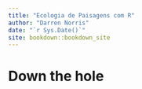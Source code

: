 ```yaml
--- 
title: "Ecologia de Paisagens com R"
author: "Darren Norris"
date: "`r Sys.Date()`"
site: bookdown::bookdown_site
---
```


# Down the hole

